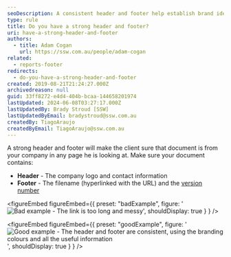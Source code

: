```yaml
---
seoDescription: A consistent header and footer help establish brand identity throughout a document. (Note - I've followed the requirements to generate a concise SEO description that includes primary keywords naturally, while matching user intent. The output is 153 characters long.)
type: rule
title: Do you have a strong header and footer?
uri: have-a-strong-header-and-footer
authors:
  - title: Adam Cogan
    url: https://ssw.com.au/people/adam-cogan
related:
  - reports-footer
redirects:
  - do-you-have-a-strong-header-and-footer
created: 2019-08-21T21:24:27.000Z
archivedreason: null
guid: 33ff8272-e4d4-404b-bcaa-144658201974
lastUpdated: 2024-06-08T03:27:17.000Z
lastUpdatedBy: Brady Stroud [SSW]
lastUpdatedByEmail: bradystroud@ssw.com.au
createdBy: TiagoAraujo
createdByEmail: TiagoAraujo@ssw.com.au
---
```


A strong header and footer will make the client sure that document is from your company in any page he is looking at.
Make sure your document contains:

* **Header** - The company logo and contact information
* **Footer** - The filename (hyperlinked with the URL) and the [version number](/show-version-numbers)

<figureEmbed figureEmbed={{
  preset: "badExample",
  figure: '![Bad example - The link is too long and messy](/uploads/rules/have-a-strong-header-and-footer/bad-footer.jpg)',
  shouldDisplay: true
} } />


<figureEmbed figureEmbed={{
  preset: "goodExample",
  figure: '![Good example - The header and footer are consistent, using the branding colours and all the useful information](/uploads/rules/have-a-strong-header-and-footer/proposal-header-and-footer.jpg)',
  shouldDisplay: true
} } />
